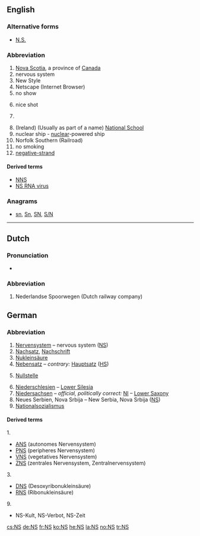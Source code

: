 {{also|Appendix:Variations of "ns"}}
==English==

===Alternative forms===
* [[N.S.]] {{qualifier|Nova Scotia|New Style}}

===Abbreviation===
{{head|en|abbreviation}}

# [[Nova Scotia]], a province of [[Canada]]
# nervous system
# New Style
# Netscape (Internet Browser)
# no show
# {{cx|video games|first-person shooters|lang=en}} nice shot
# {{context|slang|lang=en}} {{abbreviation of|NATO state|lang=en}}
# (Ireland) (Usually as part of a name) [[w:National school|National School]]
# nuclear ship - [[nuclear]]-powered ship
# Norfolk Southern (Railroad)
# no smoking
# [[negative-strand]]

====Derived terms====
{{sense|negative-strand}}
* [[NNS]] {{gloss|[[nonsegmented]] [[negative]]-[[strand]]}}
* [[NS RNA virus]] {{gloss|[[negative-strand RNA virus]]}}


===Anagrams===
* [[sn#English|sn]], [[Sn#English|Sn]], [[SN#English|SN]], [[S/N#English|S/N]]

----

==Dutch==

===Pronunciation===
* {{audio|Nl-NS.ogg|audio|lang=nl}}

===Abbreviation===
{{head|nl|abbreviation}}

# {{context|rail transport|lang=nl}} Nederlandse Spoorwegen (Dutch railway company)

==German==

===Abbreviation===
{{head|de|abbreviation}}

# [[Nervensystem]] – nervous system ([[NS#English|NS]])
# [[Nachsatz]], [[Nachschrift]]
# [[Nukleinsäure]]
# [[Nebensatz]] – ''contrary:'' [[Hauptsatz]] ([[HS]])
# {{context|mathematics|lang=de}} [[Nullstelle]]
# [[Niederschlesien]] – [[Lower Silesia]]
# [[Niedersachsen]] – ''official, politically correct:'' [[NI]] – [[Lower Saxony]]
# Neues Serbien, Nova Srbija – New Serbia, Nova Srbija ([[NS#English|NS]])
# [[Nationalsozialismus]]

====Derived terms====
1.
* [[ANS]] (autonomes Nervensystem)
* [[PNS]] (peripheres Nervensystem)
* [[VNS]] (vegetatives Nervensystem)
* [[ZNS]] (zentrales Nervensystem, Zentralnervensystem)
3.
* [[DNS]] (Desoxyribonukleinsäure)
* [[RNS]] (Ribonukleinsäure)
9.
* NS-Kult, NS-Verbot, NS-Zeit<!-- less common: NS-Paranoia, NS-Schuldkult -->

[[cs:NS]]
[[de:NS]]
[[fr:NS]]
[[ko:NS]]
[[he:NS]]
[[la:NS]]
[[no:NS]]
[[tr:NS]]